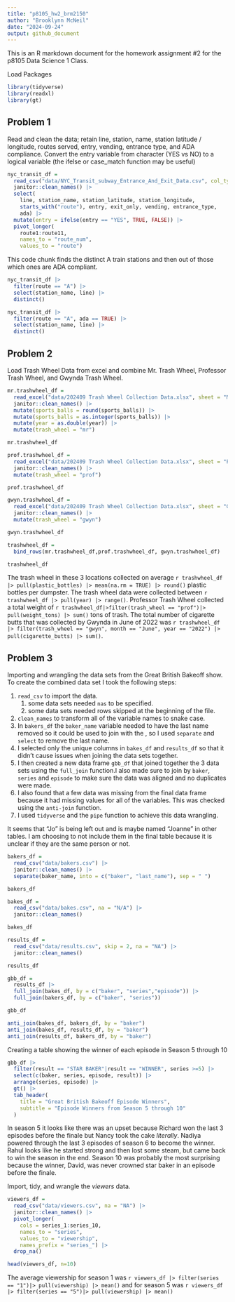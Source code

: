 ```yaml
---
title: "p8105_hw2_brm2150"
author: "Brooklynn McNeil"
date: "2024-09-24"
output: github_document
---
```


This is an R markdown document for the homework assignment #2 for the p8105 Data Science 1 Class.

Load Packages

```r
library(tidyverse)
library(readxl)
library(gt)
```

## Problem 1

Read and clean the data; retain line, station, name, station latitude / longitude, routes served, entry, vending, entrance type, and ADA compliance. Convert the entry variable from character (YES vs NO) to a logical variable (the ifelse or case_match function may be useful)

```r
nyc_transit_df = 
  read_csv("data/NYC_Transit_subway_Entrance_And_Exit_Data.csv", col_types = cols(Route8 = "c", Route9 = "c", Route10 = "c", Route11 = "c")) |>
  janitor::clean_names() |>
  select(
    line, station_name, station_latitude, station_longitude, 
    starts_with("route"), entry, exit_only, vending, entrance_type, 
    ada) |> 
  mutate(entry = ifelse(entry == "YES", TRUE, FALSE)) |>
  pivot_longer(
    route1:route11,
    names_to = "route_num",
    values_to = "route")
```
This code chunk finds the distinct A train stations and then out of those which ones are ADA compliant.
```r
nyc_transit_df |> 
  filter(route == "A") |> 
  select(station_name, line) |> 
  distinct()

nyc_transit_df |> 
  filter(route == "A", ada == TRUE) |> 
  select(station_name, line) |> 
  distinct()
```

## Problem 2

Load Trash Wheel Data from excel and combine Mr. Trash Wheel, Professor Trash Wheel, and Gwynda Trash Wheel.

```r
mr.trashwheel_df = 
  read_excel("data/202409 Trash Wheel Collection Data.xlsx", sheet = "Mr. Trash Wheel", range = "A2:N653", na = "") |>
  janitor::clean_names() |>
  mutate(sports_balls = round(sports_balls)) |>
  mutate(sports_balls = as.integer(sports_balls)) |>
  mutate(year = as.double(year)) |>
  mutate(trash_wheel = "mr")

mr.trashwheel_df

prof.trashwheel_df =  
  read_excel("data/202409 Trash Wheel Collection Data.xlsx", sheet = "Professor Trash Wheel", range = "A2:M120", na = "") |>
  janitor::clean_names() |>
  mutate(trash_wheel = "prof") 

prof.trashwheel_df

gwyn.trashwheel_df = 
  read_excel("data/202409 Trash Wheel Collection Data.xlsx", sheet = "Gwynnda Trash Wheel", range = "A2:L265", na = "") |>
  janitor::clean_names() |>
  mutate(trash_wheel = "gwyn") 

gwyn.trashwheel_df

trashwheel_df = 
  bind_rows(mr.trashwheel_df,prof.trashwheel_df, gwyn.trashwheel_df)

trashwheel_df
```

The trash wheel in these 3 locations collected on average `r trashwheel_df |> pull(plastic_bottles) |> mean(na.rm = TRUE) |> round()` plastic bottles per dumpster. The trash wheel data were collected between `r trashwheel_df |> pull(year) |> range()`. Professor Trash Wheel collected a total weight of `r trashwheel_df|>filter(trash_wheel == "prof")|> pull(weight_tons) |> sum()` tons of trash. The total number of cigarette butts that was collected by Gwynda in June of 2022 was `r trashwheel_df |> filter(trash_wheel == "gwyn", month == "June", year == "2022") |> pull(cigarette_butts) |> sum()`.

## Problem 3

Importing and wrangling the data sets from the Great British Bakeoff show. To create the combined data set I took the following steps:

1.  `read_csv` to import the data.
    1.  some data sets needed `nas` to be specified.
    2.  some data sets needed rows skipped at the beginning of the file.
2.  `clean_names` to transform all of the variable names to snake case.
3.  In `bakers_df` the `baker_name` variable needed to have the last name removed so it could be used to join with the , so I used `separate` and `select` to remove the last name.
4.  I selected only the unique columns in `bakes_df` and `results_df` so that it didn't cause issues when joining the data sets together.
5.  I then created a new data frame `gbb_df` that joined together the 3 data sets using the `full_join` function.I also made sure to join by `baker`, `series` and `episode` to make sure the data was aligned and no duplicates were made.
6.  I also found that a few data was missing from the final data frame because it had missing values for all of the variables. This was checked using the `anti-join` function.
7.  I used `tidyverse` and the `pipe` function to achieve this data wrangling.


It seems that "Jo" is being left out and is maybe named "Joanne" in other tables. I am choosing to not include them in the final table because it is unclear if they are the same person or not. 

```r
bakers_df =
  read_csv("data/bakers.csv") |>
  janitor::clean_names() |>
  separate(baker_name, into = c("baker", "last_name"), sep = " ")

bakers_df

bakes_df = 
  read_csv("data/bakes.csv", na = "N/A") |>
  janitor::clean_names()

bakes_df

results_df = 
  read_csv("data/results.csv", skip = 2, na = "NA") |>
  janitor::clean_names()

results_df

gbb_df = 
  results_df |>
  full_join(bakes_df, by = c("baker", "series","episode")) |>
  full_join(bakers_df, by = c("baker", "series")) 

gbb_df

anti_join(bakes_df, bakers_df, by = "baker")
anti_join(bakes_df, results_df, by = "baker")
anti_join(results_df, bakers_df, by = "baker")
```

Creating a table showing the winner of each episode in Season 5 through 10

```r
gbb_df |>
  filter(result == "STAR BAKER"|result == "WINNER", series >=5) |>
  select(c(baker, series, episode, result)) |>
  arrange(series, episode) |>
  gt() |>
  tab_header(
    title = "Great British Bakeoff Episode Winners",
    subtitle = "Episode Winners from Season 5 through 10"
  )
```
In season 5 it looks like there was an upset because Richard won the last 3 episodes before the finale but Nancy took the cake *literally*. Nadiya powered through the last 3 episodes of season 6 to become the winner. Rahul looks like he started strong and then lost some steam, but came back to win the season in the end. Season 10 was probably the most surprising because the winner, David, was never crowned star baker in an episode before the finale. 


Import, tidy, and wrangle the *viewers* data.
```r
viewers_df = 
  read_csv("data/viewers.csv", na = "NA") |>
  janitor::clean_names() |>
  pivot_longer(
    cols = series_1:series_10, 
    names_to = "series", 
    values_to = "viewership",
    names_prefix = "series_") |>
  drop_na()

head(viewers_df, n=10)
```
The average viewership for season 1 was `r viewers_df |> filter(series == "1")|> pull(viewership) |> mean()` and for season 5 was `r viewers_df |> filter(series == "5")|> pull(viewership) |> mean()`
